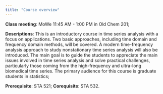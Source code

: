 ```yaml
---
title: "Course overview"
---
```


**Class meeting**: MoWe 11:45 AM - 1:00 PM in Old Chem 201;

**Descriptions**: This is an introductory course in time series analysis with a focus on applications. Two basic approaches, including time domain and frequency domain methods, will be covered. A modern time-frequency analysis approach to study nonstationary time series analysis will also be introduced. The main goal is to guide the students to appreciate the main issues involved in time series analysis and solve practical challenges, particularly those coming from the high-frequency and ultra-long biomedical time series. The primary audience for this course is graduate students in statistics;

**Prerequisite**: STA 521; **Corequisite**: STA 532.
